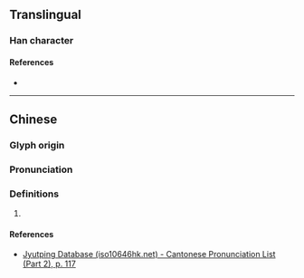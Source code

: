 {{character info/new}}
==Translingual==

===Han character===
{{Han char|rn=64|rad=手|as=09|sn=12|four=|canj=QPMM,XQPMM|ids=⿰扌恒}}

====References====
* {{Han ref|kx=0445.341|hdz=31924.011|uh=6404|ud=25604}}

----

==Chinese==
{{zh-forms}}

===Glyph origin===
{{Han etym}}

===Pronunciation===
{{zh-pron
|m=gēng
|c=gang1
|mc=y
|oc=y
|cat=
}}

===Definitions===
{{zh-hanzi}}

# {{rfdef|zh}}

====References====
* [http://www.iso10646hk.net/jp/document/download.jsp Jyutping Database (iso10646hk.net) - Cantonese Pronunciation List (Part 2), p. 117]